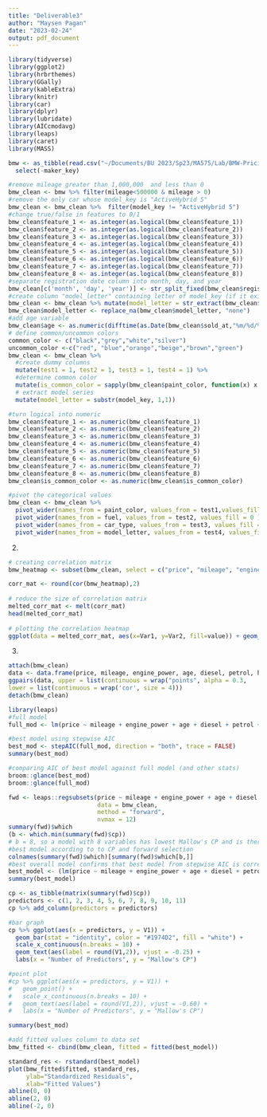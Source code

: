 ```yaml
---
title: "Deliverable3"
author: "Maysen Pagan"
date: "2023-02-24"
output: pdf_document
---
```


```r
library(tidyverse)
library(ggplot2)
library(hrbrthemes)
library(GGally)
library(kableExtra)
library(knitr)
library(car)
library(dplyr)
library(lubridate)
library(AICcmodavg)
library(leaps)
library(caret)
library(MASS)

bmw <- as_tibble(read.csv("~/Documents/BU 2023/Sp23/MA575/Lab/BMW-Pricing/BMWpricing.csv", comment.char="#")) %>% 
  select(-maker_key)
```

```r
#remove mileage greater than 1,000,000  and less than 0
bmw_clean <- bmw %>% filter(mileage<500000 & mileage > 0)
#remove the only car whose model_key is "ActiveHybrid 5"
bmw_clean <- bmw_clean %>%  filter(model_key != "ActiveHybrid 5")
#change true/false in features to 0/1
bmw_clean$feature_1 <- as.integer(as.logical(bmw_clean$feature_1))
bmw_clean$feature_2 <- as.integer(as.logical(bmw_clean$feature_2))
bmw_clean$feature_3 <- as.integer(as.logical(bmw_clean$feature_3))
bmw_clean$feature_4 <- as.integer(as.logical(bmw_clean$feature_4))
bmw_clean$feature_5 <- as.integer(as.logical(bmw_clean$feature_5))
bmw_clean$feature_6 <- as.integer(as.logical(bmw_clean$feature_6))
bmw_clean$feature_7 <- as.integer(as.logical(bmw_clean$feature_7))
bmw_clean$feature_8 <- as.integer(as.logical(bmw_clean$feature_8))
#separate registration date column into month, day, and year
bmw_clean[c('month', 'day', 'year')] <- str_split_fixed(bmw_clean$registration_date, '/', 3)
#create column "model_letter" containing letter of model_key (if it exists, "none" otherwise)
bmw_clean <- bmw_clean %>% mutate(model_letter = str_extract(bmw_clean$model_key, "^[A-Za-z]"))
bmw_clean$model_letter <- replace_na(bmw_clean$model_letter, "none")
#add age variable
bmw_clean$age <- as.numeric(difftime(as.Date(bmw_clean$sold_at,"%m/%d/%Y"),as.Date(bmw_clean$registration_date,"%m/%d/%Y"))/365)
# define common/uncommon colors
common_color <- c("black","grey","white","silver")
uncommon_color <-c("red", "blue","orange","beige","brown","green")
bmw_clean <- bmw_clean %>%
  #create dummy columns
  mutate(test1 = 1, test2 = 1, test3 = 1, test4 = 1) %>%  
  #determine common color 
  mutate(is_common_color = sapply(bmw_clean$paint_color, function(x) x %in% common_color )) %>%
  # extract model series 
  mutate(model_letter = substr(model_key, 1,1))

#turn logical into numeric 
bmw_clean$feature_1 <- as.numeric(bmw_clean$feature_1)
bmw_clean$feature_2 <- as.numeric(bmw_clean$feature_2)
bmw_clean$feature_3 <- as.numeric(bmw_clean$feature_3)
bmw_clean$feature_4 <- as.numeric(bmw_clean$feature_4)
bmw_clean$feature_5 <- as.numeric(bmw_clean$feature_5)
bmw_clean$feature_6 <- as.numeric(bmw_clean$feature_6)
bmw_clean$feature_7 <- as.numeric(bmw_clean$feature_7)
bmw_clean$feature_8 <- as.numeric(bmw_clean$feature_8)
bmw_clean$is_common_color <- as.numeric(bmw_clean$is_common_color)

#pivot the categorical values
bmw_clean <- bmw_clean %>% 
  pivot_wider(names_from = paint_color, values_from = test1,values_fill = 0 ) %>% 
  pivot_wider(names_from = fuel, values_from = test2, values_fill = 0 ) %>%
  pivot_wider(names_from = car_type, values_from = test3, values_fill = 0 ) %>%
  pivot_wider(names_from = model_letter, values_from = test4, values_fill = 0 )
```

2.

```r
# creating correlation matrix
bmw_heatmap <- subset(bmw_clean, select = c("price", "mileage", "engine_power", "age", "is_new_energy", "is_common_color", "feature_1","feature_2","feature_3","feature_4","feature_5","feature_6", "feature_7","feature_8"))

corr_mat <- round(cor(bmw_heatmap),2)
 
# reduce the size of correlation matrix
melted_corr_mat <- melt(corr_mat)
head(melted_corr_mat)
 
# plotting the correlation heatmap
ggplot(data = melted_corr_mat, aes(x=Var1, y=Var2, fill=value)) + geom_tile() + scale_fill_gradient2(low = "#075AFF", mid="#FFFFCC", high="#FF0000") + geom_text(aes(Var2, Var1, label = value), color = "black", size = 2) + scale_x_discrete(guide = guide_axis(n.dodge=3))
``` 

3.  

```r
attach(bmw_clean)
data <- data.frame(price, mileage, engine_power, age, diesel, petrol, hybrid_petrol, M, Z, X, i, is_common_color)
ggpairs(data, upper = list(continuous = wrap("points", alpha = 0.3,    size=0.1)),
lower = list(continuous = wrap('cor', size = 4)))
detach(bmw_clean)
```

```r
library(leaps)
#full model
full_mod <- lm(price ~ mileage + engine_power + age + diesel + petrol + hybrid_petrol + M + Z + X + i + is_common_color, data = bmw_clean)

#best model using stepwise AIC
best_mod <- stepAIC(full_mod, direction = "both", trace = FALSE)
summary(best_mod)

#comparing AIC of best model against full model (and other stats)
broom::glance(best_mod)
broom::glance(full_mod)
```

```r
fwd <- leaps::regsubsets(price ~ mileage + engine_power + age + diesel + petrol + hybrid_petrol + M + Z + X + i + is_common_color, 
                         data = bmw_clean, 
                         method = "forward",
                         nvmax = 12)
summary(fwd)$which
(b <- which.min(summary(fwd)$cp))
# b = 8, so a model with 8 variables has lowest Mallow's CP and is therefore the best model
#best model according to to CP and forward selection
colnames(summary(fwd)$which)[summary(fwd)$which[b,]]
#best overall model confirms that best model from stepwise AIC is correct
best_model <- (lm(price ~ mileage + engine_power + age + diesel + petrol + hybrid_petrol + X + i, bmw_clean))
summary(best_model)
```

```r
cp <- as_tibble(matrix(summary(fwd)$cp))
predictors <- c(1, 2, 3, 4, 5, 6, 7, 8, 9, 10, 11)
cp %>% add_column(predictors = predictors)

#bar graph
cp %>% ggplot(aes(x = predictors, y = V1)) + 
  geom_bar(stat = "identity", color = "#1974D2", fill = "white") + 
  scale_x_continuous(n.breaks = 10) +
  geom_text(aes(label = round(V1,2)), vjust = -0.25) +
  labs(x = "Number of Predictors", y = "Mallow's CP")

#point plot
#cp %>% ggplot(aes(x = predictors, y = V1)) + 
#   geom_point() + 
#   scale_x_continuous(n.breaks = 10) +
#   geom_text(aes(label = round(V1,2)), vjust = -0.60) +
#   labs(x = "Number of Predictors", y = "Mallow's CP")
```

```r
summary(best_mod)
```

```r
#add fitted values column to data set
bmw_fitted <- cbind(bmw_clean, fitted = fitted(best_model))

standard_res <- rstandard(best_model)
plot(bmw_fitted$fitted, standard_res, 
     ylab="Standardized Residuals", 
     xlab="Fitted Values") 
abline(0, 0) 
abline(2, 0)
abline(-2, 0)
```
